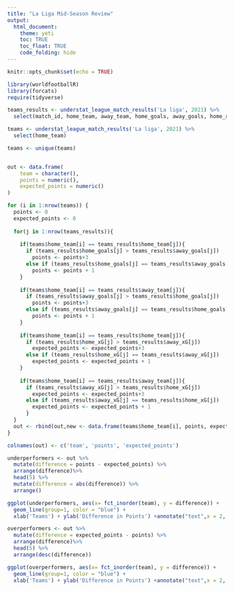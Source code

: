 ```yaml
---
title: "La Liga Mid-Season Review"
output: 
  html_document:
    theme: yeti
    toc: TRUE
    toc_float: TRUE
    code_folding: hide
---
```


```r
knitr::opts_chunk$set(echo = TRUE)
```


```r
library(worldfootballR)
library(forcats)
require(tidyverse)

teams_results <- understat_league_match_results('La liga', 2021) %>%
  select(match_id, home_team, away_team, home_goals, away_goals, home_xG, away_xG)

teams <- understat_league_match_results('La liga', 2021) %>%
  select(home_team)

teams <- unique(teams)


out <- data.frame(
    team = character(),
    points = numeric(),
    expected_points = numeric()
)

for (i in 1:nrow(teams)) {
  points <- 0
  expected_points <- 0
  
  for(j in 1:nrow(teams_results)){
    
    if(teams$home_team[i] == teams_results$home_team[j]){
      if (teams_results$home_goals[j] > teams_results$away_goals[j])
        points <- points+3
      else if (teams_results$home_goals[j] == teams_results$away_goals[j])
        points <- points + 1
    }
    
    if(teams$home_team[i] == teams_results$away_team[j]){
      if (teams_results$away_goals[j] > teams_results$home_goals[j])
        points <- points+3
      else if (teams_results$away_goals[j] == teams_results$home_goals[j])
        points <- points + 1
    }
    
    if(teams$home_team[i] == teams_results$home_team[j]){
      if (teams_results$home_xG[j] > teams_results$away_xG[j])
        expected_points <- expected_points+3
      else if (teams_results$home_xG[j] == teams_results$away_xG[j])
        expected_points <- expected_points + 1
    }
    
    if(teams$home_team[i] == teams_results$away_team[j]){
      if (teams_results$away_xG[j] > teams_results$home_xG[j])
        expected_points <- expected_points+3
      else if (teams_results$away_xG[j] == teams_results$home_xG[j])
        expected_points <- expected_points + 1
      }
  }
  out <- rbind(out,new <- data.frame(teams$home_team[i], points, expected_points))
}

colnames(out) <- c('team', 'points', 'expected_points')

```


```r
underperformers <- out %>% 
  mutate(difference = points - expected_points) %>%
  arrange(difference)%>%
  head(5) %>%
  mutate(difference = abs(difference)) %>%
  arrange()

ggplot(underperformers, aes(x= fct_inorder(team), y = difference)) +
  geom_line(group=1, color = "blue") + 
  xlab('Teams') + ylab('Difference in Points') +annotate("text",x = 2, y = 30, label = "Underperforming teams by points")
```


```r

overperformers <- out %>% 
  mutate(difference = expected_points - points) %>%
  arrange(difference)%>%
  head(5) %>%
  arrange(desc(difference))

ggplot(overperformers, aes(x= fct_inorder(team), y = difference)) +
  geom_line(group=1, color = "blue") + 
  xlab('Teams') + ylab('Difference in Points') +annotate("text",x = 2, y = 30, label = "Overperforming teams by points")

```
